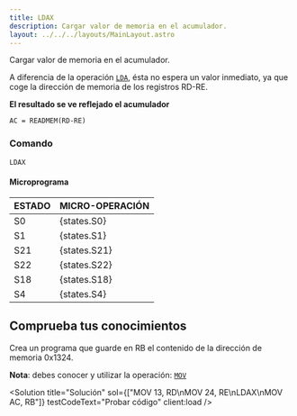 ```yaml
---
title: LDAX
description: Cargar valor de memoria en el acumulador.
layout: ../../../layouts/MainLayout.astro
---
```



Cargar valor de memoria en el acumulador.

A diferencia de la operación [`LDA`](LDA), ésta no espera un valor inmediato, ya que coge la dirección de memoria de los registros RD-RE.

**El resultado se ve reflejado el acumulador**

```
AC = READMEM(RD-RE)
```


### Comando

```
LDAX
```

#### Microprograma
| ESTADO | MICRO-OPERACIÓN |
|:-------|:----------|
| S0 | {states.S0} |
| S1 | {states.S1} |
| S21 | {states.S21} |
| S22 | {states.S22} |
| S18 | {states.S18} |
| S4 | {states.S4} |

## Comprueba tus conocimientos

Crea un programa que guarde en RB el contenido de la dirección de memoria 0x1324.

**Nota**: debes conocer y utilizar la operación: [`MOV`](/es/operations/MOV)

<Solution title="Solución" sol={["MOV 13, RD\nMOV 24, RE\nLDAX\nMOV AC, RB"]} testCodeText="Probar código" client:load />